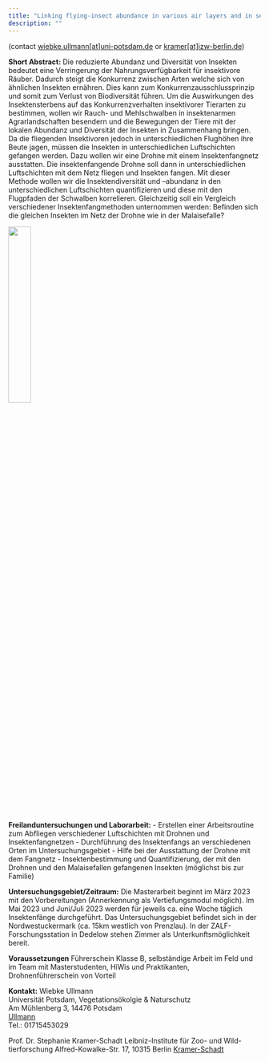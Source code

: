 ```yaml
---
title: "Linking flying-insect abundance in various air layers and in several habitats with vertical and horizontal hirundine flight patterns in agricultural landscapes?"
description: ""
---
```


(contact <a href="mailto:wiebke.ullmann@uni-potsdam.de">wiebke.ullmann[at]uni-potsdam.de</a> or <a href="mailto:kramer@izw-berlin.de">kramer[at]izw-berlin.de</a>)

**Short Abstract:** 
Die reduzierte Abundanz und Diversität von Insekten bedeutet eine Verringerung der Nahrungsverfügbarkeit für insektivore Räuber. Dadurch steigt die Konkurrenz zwischen Arten welche sich von ähnlichen Insekten ernähren. Dies kann zum Konkurrenzausschlussprinzip und somit zum Verlust von Biodiversität führen. Um die Auswirkungen des Insektensterbens auf das Konkurrenzverhalten insektivorer Tierarten zu bestimmen, wollen wir Rauch- und Mehlschwalben in insektenarmen Agrarlandschaften besendern und die Bewegungen der Tiere mit der lokalen Abundanz und Diversität der Insekten in Zusammenhang bringen. Da die fliegenden Insektivoren jedoch in unterschiedlichen Flughöhen ihre Beute jagen, müssen die Insekten in unterschiedlichen Luftschichten gefangen werden. Dazu wollen wir eine Drohne mit einem Insektenfangnetz ausstatten. Die insektenfangende Drohne soll dann in unterschiedlichen Luftschichten mit dem Netz fliegen und Insekten fangen. Mit dieser Methode wollen wir die Insektendiversität und –abundanz in den unterschiedlichen Luftschichten quantifizieren und diese mit den Flugpfaden der Schwalben korrelieren. Gleichzeitig soll ein Vergleich verschiedener Insektenfangmethoden unternommen werden: Befinden sich die gleichen Insekten im Netz der Drohne wie in der Malaisefalle?

![](./img/thesis_offer_flying_insect.png){width=30%}

**Freilanduntersuchungen und Laborarbeit:**
-	Erstellen einer Arbeitsroutine zum Abfliegen verschiedener Luftschichten mit Drohnen und Insektenfangnetzen
-	Durchführung des Insektenfangs an verschiedenen Orten im Untersuchungsgebiet
-	Hilfe bei der Ausstattung der Drohne mit dem Fangnetz
-	Insektenbestimmung und Quantifizierung, der mit den Drohnen und den Malaisefallen gefangenen Insekten (möglichst bis zur Familie)

**Untersuchungsgebiet/Zeitraum:**
Die Masterarbeit beginnt im März 2023 mit den Vorbereitungen (Annerkennung als Vertiefungsmodul möglich). Im Mai 2023 und Juni/Juli 2023 werden für jeweils ca. eine Woche täglich Insektenfänge durchgeführt. Das Untersuchungsgebiet befindet sich in der Nordwestuckermark (ca. 15km westlich von Prenzlau). In der ZALF-Forschungsstation in Dedelow stehen Zimmer als Unterkunftsmöglichkeit bereit. 

**Voraussetzungen**
Führerschein Klasse B, selbständige Arbeit im Feld und im Team mit Masterstudenten, HiWis und Praktikanten, Drohnenführerschein von Vorteil


**Kontakt:**
Wiebke Ullmann			 
Universität Potsdam, Vegetationsökolgie & Naturschutz          
Am Mühlenberg 3, 14476 Potsdam         
[Ullmann](wiebke.ullmann@uni-potsdam.de)	
Tel.: 01715453029

Prof. Dr. Stephanie Kramer-Schadt
Leibniz-Institute für Zoo- und Wild-tierforschung
Alfred-Kowalke-Str. 17, 10315 Berlin
[Kramer-Schadt](kramer@izw-berlin.de)

